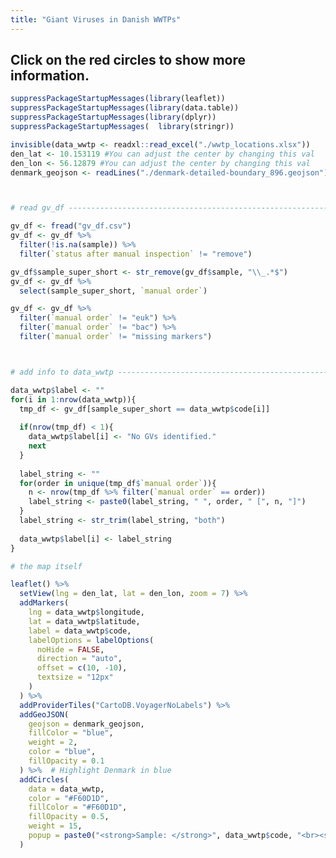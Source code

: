 ```yaml
---
title: "Giant Viruses in Danish WWTPs"
---
```

Click on the red circles to show more information. 
---

```r
suppressPackageStartupMessages(library(leaflet))
suppressPackageStartupMessages(library(data.table))
suppressPackageStartupMessages(library(dplyr))
suppressPackageStartupMessages(  library(stringr))

invisible(data_wwtp <- readxl::read_excel("./wwtp_locations.xlsx"))
den_lat <- 10.153119 #You can adjust the center by changing this val
den_lon <- 56.12879 #You can adjust the center by changing this val
denmark_geojson <- readLines("./denmark-detailed-boundary_896.geojson") %>% paste(collapse = "")



# read gv_df --------------------------------------------------------------

gv_df <- fread("gv_df.csv")
gv_df <- gv_df %>% 
  filter(!is.na(sample)) %>% 
  filter(`status after manual inspection` != "remove")

gv_df$sample_super_short <- str_remove(gv_df$sample, "\\_.*$")
gv_df <- gv_df %>% 
  select(sample_super_short, `manual order`)

gv_df <- gv_df %>% 
  filter(`manual order` != "euk") %>% 
  filter(`manual order` != "bac") %>% 
  filter(`manual order` != "missing markers")



# add info to data_wwtp ---------------------------------------------------

data_wwtp$label <- ""
for(i in 1:nrow(data_wwtp)){
  tmp_df <- gv_df[sample_super_short == data_wwtp$code[i]]
  
  if(nrow(tmp_df) < 1){
    data_wwtp$label[i] <- "No GVs identified."
    next
  }
  
  label_string <- ""
  for(order in unique(tmp_df$`manual order`)){
    n <- nrow(tmp_df %>% filter(`manual order` == order))
    label_string <- paste0(label_string, " ", order, " [", n, "]")
  }
  label_string <- str_trim(label_string, "both")
  
  data_wwtp$label[i] <- label_string
}

# the map itself

leaflet() %>%
  setView(lng = den_lat, lat = den_lon, zoom = 7) %>%
  addMarkers(
    lng = data_wwtp$longitude,
    lat = data_wwtp$latitude,
    label = data_wwtp$code,
    labelOptions = labelOptions(
      noHide = FALSE,
      direction = "auto",
      offset = c(10, -10),
      textsize = "12px"
    )
  ) %>%
  addProviderTiles("CartoDB.VoyagerNoLabels") %>%
  addGeoJSON(
    geojson = denmark_geojson,
    fillColor = "blue",
    weight = 2,
    color = "blue",
    fillOpacity = 0.1
  ) %>%  # Highlight Denmark in blue
  addCircles(
    data = data_wwtp,
    color = "#F60D1D",
    fillColor = "#F60D1D",
    fillOpacity = 0.5,
    weight = 15,
    popup = paste0("<strong>Sample: </strong>", data_wwtp$code, "<br><strong>GVs identified: </strong>", data_wwtp$label, "<br>")
  )

```
